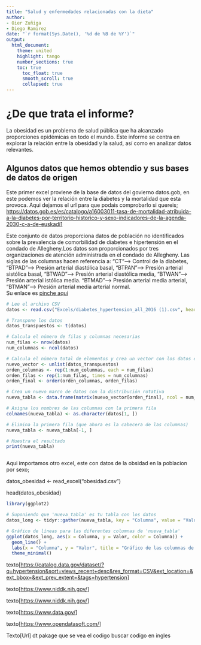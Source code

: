 ```yaml
---
title: "Salud y enfermedades relacionadas con la dieta"
author:
- Oier Zuñiga
- Diego Ramirez
date: "`r format(Sys.Date(), '%d de %B de %Y')`"
output:
  html_document:
    theme: united 
    highlight: tango
    number_sections: true
    toc: true
      toc_float: true
      smooth_scroll: true
      collapsed: true
---
```


# ¿De que trata el informe?

La obesidad es un problema de salud pública que ha alcanzado proporciones epidémicas en todo el mundo. Este informe se centra en explorar la relación entre la obesidad y la salud, así como en analizar datos relevantes.

## Algunos datos que hemos obtendio y sus bases de datos de origen

Este primer excel proviene de la base de datos del govierno datos.gob, en este podemos ver la relación entre la diabetes y la mortalidad que esta provoca. Aqui dejamos el url para que podais comprobarlo si quereis; <https://datos.gob.es/es/catalogo/a16003011-tasa-de-mortalidad-atribuida-a-la-diabetes-por-territorio-historico-y-sexo-indicadores-de-la-agenda-2030-c-a-de-euskadi1>

Este conjunto de datos proporciona datos de población no identificados sobre la prevalencia de comorbilidad de diabetes e hipertensión en el condado de Allegheny.Los datos son proporcionados por tres organizaciones de atención administrada en el condado de Allegheny. Las siglas de las columnas hacen referencia a: "CT"--\> Control de la diabetes, "BTPAD"--\> Presión arterial diastólica basal, "BTPAN"--\> Presión arterial sistólica basal, "BTWAD"--\> Presión arterial diastólica media, "BTWAN"\--\> Presión arterial istólica media. "BTMAD"--\> Presión arterial media arterial, "BTMAN"--\> Presión arterial media arterial normal.\
Su enlace es [pinche aquí](https://catalog.data.gov/dataset/diabetes-hypertension-comorbidity)

```r
# Lee el archivo CSV
datos <- read.csv("Excels/diabetes_hypertension_all_2016 (1).csv", header = FALSE, sep = ";")

# Transpone los datos
datos_transpuestos <- t(datos)

# Calcula el número de filas y columnas necesarias
num_filas <- nrow(datos)
num_columnas <- ncol(datos)

# Calcula el número total de elementos y crea un vector con los datos en el orden deseado
nuevo_vector <- unlist(datos_transpuestos)
orden_columnas <- rep(1:num_columnas, each = num_filas)
orden_filas <- rep(1:num_filas, times = num_columnas)
orden_final <- order(orden_columnas, orden_filas)

# Crea un nuevo marco de datos con la distribución rotativa
nueva_tabla <- data.frame(matrix(nuevo_vector[orden_final], ncol = num_columnas, byrow = TRUE))

# Asigna los nombres de las columnas con la primera fila
colnames(nueva_tabla) <- as.character(datos[1, ])

# Elimina la primera fila (que ahora es la cabecera de las columnas)
nueva_tabla <- nueva_tabla[-1, ]

# Muestra el resultado
print(nueva_tabla)



```

Aqui importamos otro excel, este con datos de la obsidad en la poblacion por sexo;

datos_obesidad \<- read_excel("obesidad.csv")

head(datos_obesidad)

```r
library(ggplot2)

# Suponiendo que 'nueva_tabla' es tu tabla con los datos
datos_long <- tidyr::gather(nueva_tabla, key = "Columna", value = "Valor")

# Gráfico de líneas para las diferentes columnas de 'nueva_tabla'
ggplot(datos_long, aes(x = Columna, y = Valor, color = Columna)) +
  geom_line() +
  labs(x = "Columna", y = "Valor", title = "Gráfico de las columnas de 'nueva_tabla'") +
  theme_minimal()


```

texto[<https://catalog.data.gov/dataset/?q=hypertension&sort=views_recent+desc&res_format=CSV&ext_location=&ext_bbox=&ext_prev_extent=&tags=hypertension>]

texto[<https://www.niddk.nih.gov/>]

texto[<https://www.niddk.nih.gov/>]

texto[<https://www.data.gov/>]

texto[<https://www.opendatasoft.com/>]

Texto[Url] dt pakage que se vea el codigo buscar codigo en ingles
